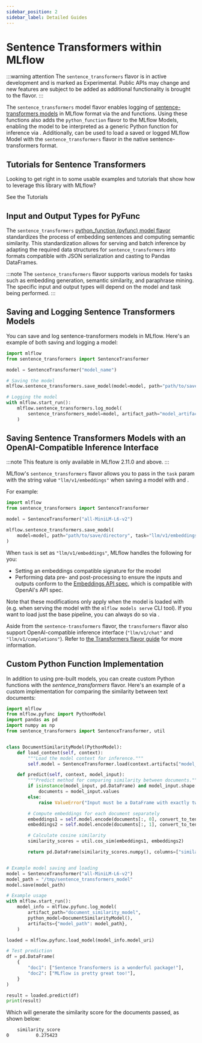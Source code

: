 ```yaml
---
sidebar_position: 2
sidebar_label: Detailed Guides
---
```



# Sentence Transformers within MLflow

:::warning attention
The `sentence_transformers` flavor is in active development and is marked as Experimental. Public APIs may change and new features are
subject to be added as additional functionality is brought to the flavor.
:::

The `sentence_transformers` model flavor enables logging of
[sentence-transformers models](https://www.sbert.net) in MLflow format via
the <APILink fn="mlflow.sentence_transformers.save_model" /> and <APILink fn="mlflow.sentence_transformers.log_model" /> functions. Using these
functions also adds the `python_function` flavor to the MLflow Models, enabling the model to be
interpreted as a generic Python function for inference via <APILink fn="mlflow.pyfunc.load_model" />.
Additionally, <APILink fn="mlflow.sentence_transformers.load_model" /> can be used to load a saved or logged MLflow
Model with the `sentence_transformers` flavor in the native sentence-transformers format.

## Tutorials for Sentence Transformers

Looking to get right in to some usable examples and tutorials that show how to leverage this library with MLflow?

<Link className="button button--primary" to="/llms/sentence-transformers#getting-started-with-the-mlflow-sentence-transformers-flavor-tutorials-and-guides">
  <span>See the Tutorials</span>
</Link>

## Input and Output Types for PyFunc

The `sentence_transformers` [python_function (pyfunc) model flavor](/models#pyfunc-model-flavor) standardizes
the process of embedding sentences and computing semantic similarity. This standardization allows for serving
and batch inference by adapting the required data structures for `sentence_transformers` into formats compatible with JSON serialization and casting to Pandas DataFrames.

:::note
The `sentence_transformers` flavor supports various models for tasks such as embedding generation, semantic similarity, and paraphrase mining. The specific input and output types will depend on the model and task being performed.
:::

## Saving and Logging Sentence Transformers Models

You can save and log sentence-transformers models in MLflow. Here's an example of both saving and logging a model:

```Python
import mlflow
from sentence_transformers import SentenceTransformer

model = SentenceTransformer("model_name")

# Saving the model
mlflow.sentence_transformers.save_model(model=model, path="path/to/save/directory")

# Logging the model
with mlflow.start_run():
    mlflow.sentence_transformers.log_model(
        sentence_transformers_model=model, artifact_path="model_artifact_path"
    )
```

## Saving Sentence Transformers Models with an OpenAI-Compatible Inference Interface

:::note
This feature is only available in MLflow 2.11.0 and above.
:::

MLflow's `sentence_transformers` flavor allows you to pass in the `task` param with the string value `"llm/v1/embeddings"`
when saving a model with <APILink fn="mlflow.sentence_transformers.save_model" /> and <APILink fn="mlflow.sentence_transformers.log_model" />.

For example:

```python
import mlflow
from sentence_transformers import SentenceTransformer

model = SentenceTransformer("all-MiniLM-L6-v2")

mlflow.sentence_transformers.save_model(
    model=model, path="path/to/save/directory", task="llm/v1/embeddings"
)
```

When `task` is set as `"llm/v1/embeddings"`, MLflow handles the following for you:

- Setting an embeddings compatible signature for the model
- Performing data pre- and post-processing to ensure the inputs and outputs conform to
  the [Embeddings API spec](https://mlflow.org/docs/latest/llms/deployments/index.html#embeddings),
  which is compatible with OpenAI's API spec.

Note that these modifications only apply when the model is loaded with <APILink fn="mlflow.pyfunc.load_model" /> (e.g. when
serving the model with the `mlflow models serve` CLI tool). If you want to load just the base pipeline, you can
always do so via <APILink fn="mlflow.sentence_transformers.load_model" />.

Aside from the `sentence-transformers` flavor, the `transformers` flavor also support OpenAI-compatible inference interface (`"llm/v1/chat"` and `"llm/v1/completions"`). Refer to
[the Transformers flavor guide](/llms/transformers/conversational/pyfunc-chat-model) for more information.

## Custom Python Function Implementation

In addition to using pre-built models, you can create custom Python functions with the _sentence_transformers_ flavor. Here's an example of a custom
implementation for comparing the similarity between text documents:

```python
import mlflow
from mlflow.pyfunc import PythonModel
import pandas as pd
import numpy as np
from sentence_transformers import SentenceTransformer, util


class DocumentSimilarityModel(PythonModel):
    def load_context(self, context):
        """Load the model context for inference."""
        self.model = SentenceTransformer.load(context.artifacts["model_path"])

    def predict(self, context, model_input):
        """Predict method for comparing similarity between documents."""
        if isinstance(model_input, pd.DataFrame) and model_input.shape[1] == 2:
            documents = model_input.values
        else:
            raise ValueError("Input must be a DataFrame with exactly two columns.")

        # Compute embeddings for each document separately
        embeddings1 = self.model.encode(documents[:, 0], convert_to_tensor=True)
        embeddings2 = self.model.encode(documents[:, 1], convert_to_tensor=True)

        # Calculate cosine similarity
        similarity_scores = util.cos_sim(embeddings1, embeddings2)

        return pd.DataFrame(similarity_scores.numpy(), columns=["similarity_score"])


# Example model saving and loading
model = SentenceTransformer("all-MiniLM-L6-v2")
model_path = "/tmp/sentence_transformers_model"
model.save(model_path)

# Example usage
with mlflow.start_run():
    model_info = mlflow.pyfunc.log_model(
        artifact_path="document_similarity_model",
        python_model=DocumentSimilarityModel(),
        artifacts={"model_path": model_path},
    )

loaded = mlflow.pyfunc.load_model(model_info.model_uri)

# Test prediction
df = pd.DataFrame(
    {
        "doc1": ["Sentence Transformers is a wonderful package!"],
        "doc2": ["MLflow is pretty great too!"],
    }
)

result = loaded.predict(df)
print(result)
```

Which will generate the similarity score for the documents passed, as shown below:

```bash
    similarity_score
0          0.275423
```
